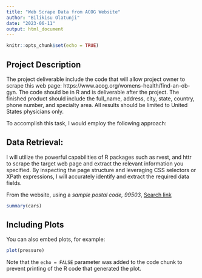 ```yaml
---
title: "Web Scrape Data from ACOG Website"
author: "Bilikisu Olatunji"
date: "2023-06-11"
output: html_document
---
```


```r
knitr::opts_chunk$set(echo = TRUE)
```

## Project Description

The project deliverable include the code that will allow project owner to scrape this web page: https://www.acog.org/womens-health/find-an-ob-gyn. The code should be in R and is deliverable after the project. The finished product should include the full_name, address, city, state, country, phone number, and specialty area. All results should be limited to United States physicians only.

To accomplish this task, I would employ the following approach:

## Data Retrieval: 

I will utilize the powerful capabilities of R packages such as rvest, and httr to scrape the target web page and extract the relevant information you specified. By inspecting the page structure and leveraging CSS selectors or XPath expressions, I will accurately identify and extract the required data fields.

From the website, using a *sample postal code, 99503*, [Search link](https://www.acog.org/womens-health/find-an-ob-gyn/results?firstname=&lastname=&address=99503&searchradius=10)

```r
summary(cars)
```

## Including Plots

You can also embed plots, for example:

```r
plot(pressure)
```

Note that the `echo = FALSE` parameter was added to the code chunk to prevent printing of the R code that generated the plot.

